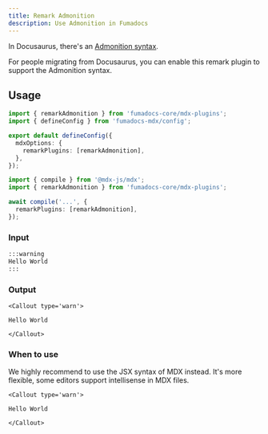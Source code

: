 ```yaml
---
title: Remark Admonition
description: Use Admonition in Fumadocs
---
```


In Docusaurus, there's an [Admonition syntax](https://docusaurus.io/docs/markdown-features/admonitions).

For people migrating from Docusaurus, you can enable this remark plugin to support the Admonition syntax.

## Usage

```ts title="source.config.ts" tab="Fumadocs MDX"
import { remarkAdmonition } from 'fumadocs-core/mdx-plugins';
import { defineConfig } from 'fumadocs-mdx/config';

export default defineConfig({
  mdxOptions: {
    remarkPlugins: [remarkAdmonition],
  },
});
```

```ts tab="MDX Compiler"
import { compile } from '@mdx-js/mdx';
import { remarkAdmonition } from 'fumadocs-core/mdx-plugins';

await compile('...', {
  remarkPlugins: [remarkAdmonition],
});
```

### Input

```md
:::warning
Hello World
:::
```

### Output

```mdx
<Callout type='warn'>

Hello World

</Callout>
```

### When to use

We highly recommend to use the JSX syntax of MDX instead.
It's more flexible, some editors support intellisense in MDX files.

```mdx
<Callout type='warn'>

Hello World

</Callout>
```
